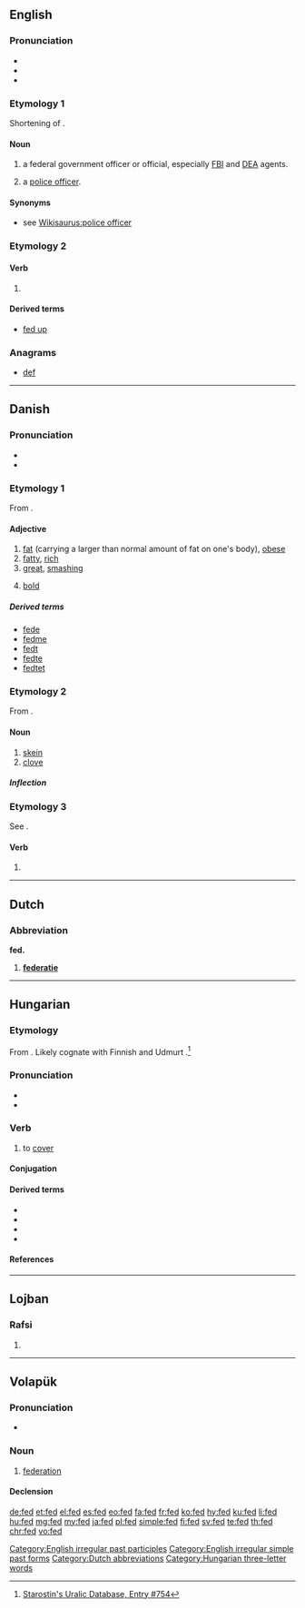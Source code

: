 {{also|Fed|Fed.|FED}}
==English==
{{wikipedia|dab=FED}}

===Pronunciation===
* {{audio|en-us-fed.ogg|Audio (US)|lang=en}}
* {{rhymes|ɛd|lang=en}}
* {{IPA|/fɛd/|lang=en}}

===Etymology 1===
Shortening of {{term|federal|lang=en}}.

====Noun====
{{en-noun}}

# {{context|US|slang|lang=en}} a federal government officer or official, especially [[FBI]] and [[DEA]] agents.
# {{context|UK|slang|lang=en}} a [[police officer]].

====Synonyms====
* {{sense|police officer}} see [[Wikisaurus:police officer]]

===Etymology 2===

====Verb====
{{head|en|verb form}}

# {{en-past of|feed}}

====Derived terms====
* [[fed up]]

===Anagrams===
* [[def#English|def]]

[[Category:English irregular past participles]]
[[Category:English irregular simple past forms]]


----

==Danish==

===Pronunciation===
* {{IPA|/feð/|[feːˀð]|[feðˀ]|lang=da}}
* {{rhymes|eð|lang=da}}

===Etymology 1===
From {{etyl|non|da}} {{term|feitr||fat|lang=non}}.

====Adjective====
{{head|da|adjective|neuter|fedt|definite and plural|fede|comparative|federe|superlative|fedest}}

# [[fat]] (carrying a larger than normal amount of fat on one's body), [[obese]]
# [[fatty]], [[rich]]
# [[great]], [[smashing]]
# {{context|of a typeface|lang=da}} [[bold]]

=====Derived terms=====
* [[fede]] {{pos v}}
* [[fedme]] {{g|c}}
* [[fedt]] {{g|n}}
* [[fedte]] {{pos v}}
* [[fedtet]] {{pos a}}

===Etymology 2===
From {{etyl|non|da}} {{term|fit|lang=non}}.

====Noun====
{{da-noun|stem=fedd|et}}

# [[skein]]
# [[clove]]

=====Inflection=====
{{da-noun-infl|stem=fedd|et}}

===Etymology 3===
See {{term|fede||to fatten|lang=da}}.

====Verb====
{{head|da|verb form}}

# {{imperative of|fede|lang=da}}

----

==Dutch==

===Abbreviation===
'''fed.'''

# '''[[federatie#Dutch|federatie]]'''

[[Category:Dutch abbreviations]]

----

==Hungarian==

===Etymology===
From {{etyl|fiu-pro|hu}} {{m|fiu-pro|*pintä-||to close, cover}}. Likely cognate with Finnish {{term|pinne|lang=fi}} and Udmurt {{term|поди|lang=udm}}.<ref>[http://starling.rinet.ru/cgi-bin/response.cgi?root=config&morpho=0&basename=\data\uralic\uralet.dbf&first=1&off=&text_proto=&method_proto=substring&ic_proto=on&text_meaning=to+close&method_meaning=substring&ic_meaning=on&text_germmean=&method_germmean=substring&ic_germmean=on&text_fin=&method_fin=substring&ic_fin=on&text_est=&method_est=substring&ic_est=on&text_saa=&method_saa=substring&ic_saa=on&text_mrd=&method_mrd=substring&ic_mrd=on&text_mar=&method_mar=substring&ic_mar=on&text_udm=&method_udm=substring&ic_udm=on&text_kom=&method_kom=substring&ic_kom=on&text_khn=&method_khn=substring&ic_khn=on&text_man=&method_man=substring&ic_man=on&text_ugr=fed&method_ugr=substring&ic_ugr=on&text_smd=&method_smd=substring&ic_smd=on&text_nen=&method_nen=substring&ic_nen=on&text_enc=&method_enc=substring&ic_enc=on&text_nga=&method_nga=substring&ic_nga=on&text_slk=&method_slk=substring&ic_slk=on&text_kam=&method_kam=substring&ic_kam=on&text_janh=&method_janh=substring&ic_janh=on&text_samm2=&method_samm2=substring&ic_samm2=on&text_redei=&method_redei=substring&ic_redei=on&text_add=&method_add=substring&ic_add=on&text_reshet=&method_reshet=substring&ic_reshet=on&text_yuk=&method_yuk=substring&ic_yuk=on&text_lit=&method_lit=substring&ic_lit=on&text_any=&method_any=substring&sort=number&ic_any=on Starostin's Uralic Database, Entry #754]</ref>

===Pronunciation===
* {{IPA|/ˈfɛd/|lang=hu}}
* {{hyphenation|fed|lang=hu}}

===Verb===
{{hu-verb}}

# to [[cover]]

====Conjugation====
{{hu-conj-ek|f|e|d}}

====Derived terms====
* {{l|hu|befed}}
* {{l|hu|felfed}}
* {{l|hu|fedez}}
* {{l|hu|felfedez}}

====References====
<references/>

[[Category:Hungarian three-letter words]]

----

==Lojban==

===Rafsi===
{{jbo-rafsi}}

# {{jbo-rafsi of|fendi}}

----

==Volapük==

===Pronunciation===
* {{IPA|/fed/|lang=vo}}

===Noun===
{{vo-noun}}

# [[federation]]

====Declension====
{{vo-decl-noun}}

[[de:fed]]
[[et:fed]]
[[el:fed]]
[[es:fed]]
[[eo:fed]]
[[fa:fed]]
[[fr:fed]]
[[ko:fed]]
[[hy:fed]]
[[ku:fed]]
[[li:fed]]
[[hu:fed]]
[[mg:fed]]
[[my:fed]]
[[ja:fed]]
[[pl:fed]]
[[simple:fed]]
[[fi:fed]]
[[sv:fed]]
[[te:fed]]
[[th:fed]]
[[chr:fed]]
[[vo:fed]]